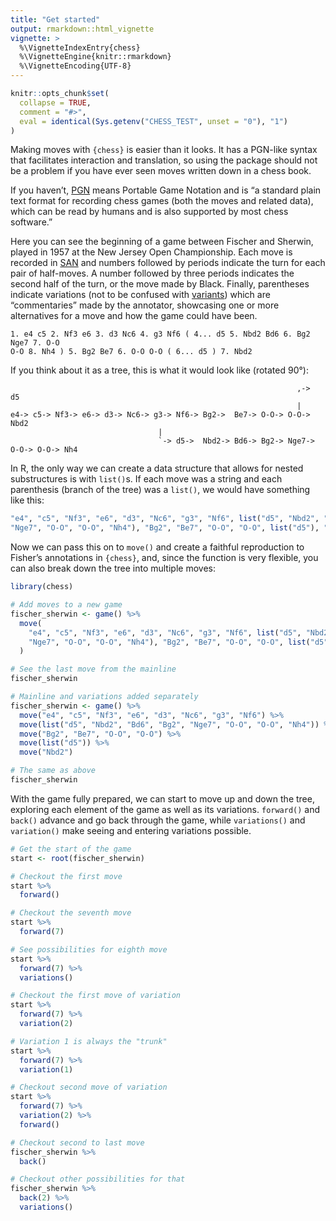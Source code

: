```yaml
---
title: "Get started"
output: rmarkdown::html_vignette
vignette: >
  %\VignetteIndexEntry{chess}
  %\VignetteEngine{knitr::rmarkdown}
  %\VignetteEncoding{UTF-8}
---
```


```r
knitr::opts_chunk$set(
  collapse = TRUE,
  comment = "#>",
  eval = identical(Sys.getenv("CHESS_TEST", unset = "0"), "1")
)
```

Making moves with `{chess}` is easier than it looks. It has a PGN-like syntax
that facilitates interaction and translation, so using the package should not
be a problem if you have ever seen moves written down in a chess book.

If you haven't, [PGN](https://en.wikipedia.org/wiki/Portable_Game_Notation)
means Portable Game Notation and is "a standard plain text format for recording
chess games (both the moves and related data), which can be read by humans and
is also supported by most chess software."

Here you can see the beginning of a game between Fischer and Sherwin, played in
1957 at the New Jersey Open Championship. Each move is recorded in
[SAN](https://en.wikipedia.org/wiki/Algebraic_chess_notation) and numbers
followed by periods indicate the turn for each pair of half-moves. A number
followed by three periods indicates the second half of the turn, or the move
made by Black. Finally, parentheses indicate variations (not to be confused
with [variants](https://en.wikipedia.org/wiki/Chess_variants)) which are
"commentaries" made by the annotator, showcasing one or more alternatives for a
move and how the game could have been.

```
1. e4 c5 2. Nf3 e6 3. d3 Nc6 4. g3 Nf6 ( 4... d5 5. Nbd2 Bd6 6. Bg2 Nge7 7. O-O
O-O 8. Nh4 ) 5. Bg2 Be7 6. O-O O-O ( 6... d5 ) 7. Nbd2
```

If you think about it as a tree, this is what it would look like (rotated 90°):

```
                                                                ,->  d5
                                                                |
e4-> c5-> Nf3-> e6-> d3-> Nc6-> g3-> Nf6-> Bg2->  Be7-> O-O-> O-O->  Nbd2
                                 |
                                 `-> d5->  Nbd2-> Bd6-> Bg2-> Nge7-> O-O-> O-O-> Nh4
```

In R, the only way we can create a data structure that allows for nested
substructures is with `list()`s. If each move was a string and each parenthesis
(branch of the tree) was a `list()`, we would have something like this:

```r
"e4", "c5", "Nf3", "e6", "d3", "Nc6", "g3", "Nf6", list("d5", "Nbd2", "Bd6", "Bg2",
"Nge7", "O-O", "O-O", "Nh4"), "Bg2", "Be7", "O-O", "O-O", list("d5"), "Nbd2"
```

Now we can pass this on to `move()` and create a faithful reproduction to
Fisher's annotations in `{chess}`, and, since the function is very flexible, you
can also break down the tree into multiple moves:

```r
library(chess)

# Add moves to a new game
fischer_sherwin <- game() %>%
  move(
    "e4", "c5", "Nf3", "e6", "d3", "Nc6", "g3", "Nf6", list("d5", "Nbd2", "Bd6", "Bg2",
    "Nge7", "O-O", "O-O", "Nh4"), "Bg2", "Be7", "O-O", "O-O", list("d5"), "Nbd2"
  )

# See the last move from the mainline
fischer_sherwin

# Mainline and variations added separately
fischer_sherwin <- game() %>%
  move("e4", "c5", "Nf3", "e6", "d3", "Nc6", "g3", "Nf6") %>%
  move(list("d5", "Nbd2", "Bd6", "Bg2", "Nge7", "O-O", "O-O", "Nh4")) %>%
  move("Bg2", "Be7", "O-O", "O-O") %>%
  move(list("d5")) %>%
  move("Nbd2")

# The same as above
fischer_sherwin
```

With the game fully prepared, we can start to move up and down the tree,
exploring each element of the game as well as its variations. `forward()` and
`back()` advance and go back through the game, while `variations()` and
`variation()` make seeing and entering variations possible.

```r
# Get the start of the game
start <- root(fischer_sherwin)

# Checkout the first move
start %>%
  forward()

# Checkout the seventh move
start %>%
  forward(7)

# See possibilities for eighth move
start %>%
  forward(7) %>%
  variations()

# Checkout the first move of variation
start %>%
  forward(7) %>%
  variation(2)

# Variation 1 is always the "trunk"
start %>%
  forward(7) %>%
  variation(1)

# Checkout second move of variation
start %>%
  forward(7) %>%
  variation(2) %>%
  forward()

# Checkout second to last move
fischer_sherwin %>%
  back()

# Checkout other possibilities for that
fischer_sherwin %>%
  back(2) %>%
  variations()
```
